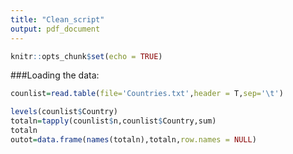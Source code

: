 ```yaml
---
title: "Clean_script"
output: pdf_document
---
```


```r
knitr::opts_chunk$set(echo = TRUE)
```

###Loading the data:
```r
counlist=read.table(file='Countries.txt',header = T,sep='\t')

levels(counlist$Country)
totaln=tapply(counlist$n,counlist$Country,sum)
totaln
outot=data.frame(names(totaln),totaln,row.names = NULL)

```

